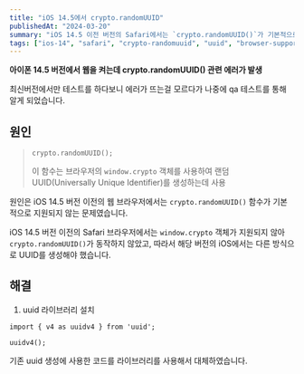 ```yaml
---
title: "iOS 14.5에서 crypto.randomUUID"
publishedAt: "2024-03-20"
summary: "iOS 14.5 이전 버전의 Safari에서는 `crypto.randomUUID()`가 기본적으로 지원되지 않아 에러가 발생합니다."
tags: ["ios-14", "safari", "crypto-randomuuid", "uuid", "browser-support"]
---
```


**아이폰 14.5 버전에서 웹을 켜는데 crypto.randomUUID() 관련 에러가 발생**

최신버전에서만 테스트를 하다보니 에러가 뜨는걸 모르다가 나중에 qa 테스트를 통해 알게 되었습니다.

## 원인

> `crypto.randomUUID();`
>
> 이 함수는 브라우저의 `window.crypto` 객체를 사용하여 랜덤 UUID(Universally Unique Identifier)를 생성하는데 사용

원인은 iOS 14.5 버전 이전의 웹 브라우저에서는 `crypto.randomUUID()` 함수가 기본적으로 지원되지 않는 문제였습니다.

iOS 14.5 버전 이전의 Safari 브라우저에서는 `window.crypto` 객체가 지원되지 않아`crypto.randomUUID()`가 동작하지 않았고, 따라서 해당 버전의 iOS에서는 다른 방식으로 UUID를 생성해야 했습니다.

## 해결

1. uuid 라이브러리 설치

```
import { v4 as uuidv4 } from 'uuid';

uuidv4();
```

기존 uuid 생성에 사용한 코드를 라이브러리를 사용해서 대체하였습니다.
